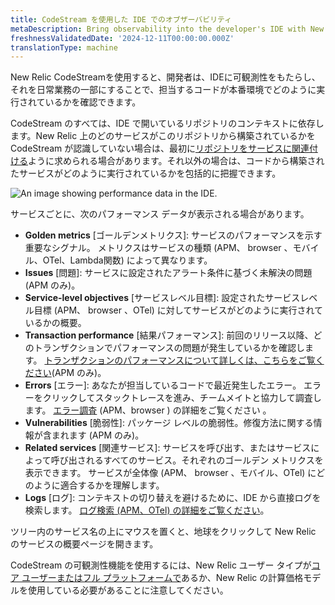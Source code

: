 ```yaml
---
title: CodeStream を使用した IDE でのオブザーバビリティ
metaDescription: Bring observability into the developer's IDE with New Relic CodeStream.
freshnessValidatedDate: '2024-12-11T00:00:00.000Z'
translationType: machine
---
```



New Relic CodeStreamを使用すると、開発者は、IDEに可観測性をもたらし、それを日常業務の一部にすることで、担当するコードが本番環境でどのように実行されているかを確認できます。

CodeStream のすべては、IDE で開いているリポジトリのコンテキストに依存します。New Relic 上のどのサービスがこのリポジトリから構築されているかを CodeStream が認識していない場合は、最初に[リポジトリをサービスに関連付ける](/docs/codestream/observability/repo-association)ように求められる場合があります。それ以外の場合は、コードから構築されたサービスがどのように実行されているかを包括的に把握できます。

<img
  title="Performance data for your services"
  alt="An image showing performance data in the IDE."
  src={codestreamO11y}
/>

サービスごとに、次のパフォーマンス データが表示される場合があります。

* **Golden metrics** \[ゴールデンメトリクス]: サービスのパフォーマンスを示す重要なシグナル。 メトリクスはサービスの種類 (APM、 browser 、モバイル、OTel、Lambda関数) によって異なります。
* **Issues** \[問題]: サービスに設定されたアラート条件に基づく未解決の問題 (APM のみ)。
* **Service-level objectives** \[サービスレベル目標]: 設定されたサービスレベル目標 (APM、 browser 、OTel) に対してサービスがどのように実行されているかの概要。
* **Transaction performance** \[結果パフォーマンス]: 前回のリリース以降、どのトランザクションでパフォーマンスの問題が発生しているかを確認します。 [トランザクションのパフォーマンスについて詳しくは、こちらをご覧ください](/docs/codestream/observability/transactions)(APM のみ)。
* **Errors** \[エラー]: あなたが担当しているコードで最近発生したエラー。 エラーをクリックしてスタックトレースを進み、チームメイトと協力して調査します。 [エラー調査](/docs/codestream/observability/error-investigation) (APM、browser ) の詳細をご覧ください 。
* **Vulnerabilities** \[脆弱性]: パッケージ レベルの脆弱性。修復方法に関する情報が含まれます (APM のみ)。
* **Related services** \[関連サービス]: サービスを呼び出す、またはサービスによって呼び出されるすべてのサービス。それぞれのゴールデン メトリクスを表示できます。 サービスが全体像 (APM、 browser 、モバイル、OTel) にどのように適合するかを理解します。
* **Logs** \[ログ]: コンテキストの切り替えを避けるために、IDE から直接ログを検索します。 [ログ検索 (APM、OTel) の詳細をご覧ください](/docs/codestream/observability/log-search)。

ツリー内のサービス名の上にマウスを置くと、地球をクリックして New Relic のサービスの概要ページを開きます。

CodeStream の可観測性機能を使用するには、New Relic ユーザー タイプが[コア ユーザーまたはフル プラットフォームで](/docs/accounts/accounts-billing/new-relic-one-user-management/user-type/#user-type-capabilities)あるか、New Relic の計算価格モデルを使用している必要があることに注意してください。